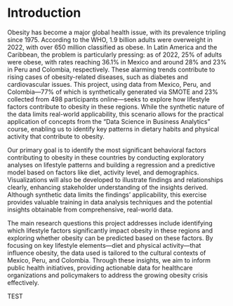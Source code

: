 # Introduction

Obesity has become a major global health issue, with its prevalence tripling since 1975. According to the WHO, 1.9 billion adults were overweight in 2022, with over 650 million classified as obese. In Latin America and the Caribbean, the problem is particularly pressing: as of 2022, 25% of adults were obese, with rates reaching 36.1% in Mexico and around 28% and 23% in Peru and Colombia, respectively. These alarming trends contribute to rising cases of obesity-related diseases, such as diabetes and cardiovascular issues. This project, using data from Mexico, Peru, and Colombia—77% of which is synthetically generated via SMOTE and 23% collected from 498 participants online—seeks to explore how lifestyle factors contribute to obesity in these regions. While the synthetic nature of the data limits real-world applicability, this scenario allows for the practical application of concepts from the "Data Science in Business Analytics" course, enabling us to identify key patterns in dietary habits and physical activity that contribute to obesity.

Our primary goal is to identify the most significant behavioral factors contributing to obesity in these countries by conducting exploratory analyses on lifestyle patterns and building a regression and a predictive model based on factors like diet, activity level, and demographics. Visualizations will also be developed to illustrate findings and relationships clearly, enhancing stakeholder understanding of the insights derived. Although synthetic data limits the findings' applicability, this exercise provides valuable training in data analysis techniques and the potential insights obtainable from comprehensive, real-world data.

The main research questions this project addresses include identifying which lifestyle factors significantly impact obesity in these regions and exploring whether obesity can be predicted based on these factors. By focusing on key lifestyle elements—diet and physical activity—that influence obesity, the data used is tailored to the cultural contexts of Mexico, Peru, and Colombia. Through these insights, we aim to inform public health initiatives, providing actionable data for healthcare organizations and policymakers to address the growing obesity crisis effectively.

TEST
